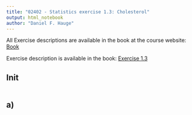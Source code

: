 ```yaml
---
title: "02402 - Statistics exercise 1.3: Cholesterol"
output: html_notebook
author: "Daniel F. Hauge"
---
```


All Exercise descriptions are available in the book at the course website: [Book](https://02402.compute.dtu.dk/enotes/book-IntroStatistics)

Exercise description is available in the book: [Exercise 1.3](https://02402.compute.dtu.dk/enotes/book-IntroStatistics#DV%3aexc%3acholesterol)


## Init

```r

```

## a) 


```r

```



